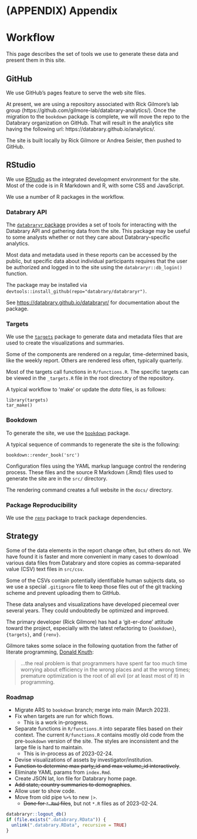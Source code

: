 # (APPENDIX) Appendix {-}

# Workflow {-}

This page describes the set of tools we use to generate these data and present them in this site.

## GitHub {-}

We use GitHub's pages feature to serve the web site files.

At present, we are using a repository associated with Rick Gilmore's lab group (https://github.com/gilmore-lab/databrary-analytics/).
Once the migration to the `bookdown` package is complete, we will move the repo to the Databrary organization on GitHub.
That will result in the analytics site having the following url: https://databrary.github.io/analytics/.

The site is built locally by Rick Gilmore or Andrea Seisler, then pushed to GitHub.

## RStudio {-}

We use [RStudio](https://posit.co/products/open-source/rstudio/) as the integrated development environment for the site.
Most of the code is in R Markdown and R, with some CSS and JavaScript.

We use a number of R packages in the workflow.

### Databrary API {-}

The [`databraryr` package](https://github.com/databrary/databraryr/) provides a set of tools for interacting with the Databrary API and gathering data from the site.
This package may be useful to some analysts whether or not they care about Databrary-specific analytics.

Most data and metadata used in these reports can be accessed by the public, but specific data about individual participants requires that the user be authorized and logged in to the site using the `databraryr::db_login()` function.

The package may be installed via `devtools::install_github(repo="databrary/databraryr")`.

See <https://databrary.github.io/databraryr/> for documentation about the package.

### Targets {-}

We use the [`targets`](https://books.ropensci.org/targets/) package to generate data and metadata files that are used to create the visualizations and summaries.

Some of the components are rendered on a regular, time-determined basis, like the weekly report. Others are rendered less often, typically quarterly.

Most of the targets call functions in `R/functions.R`. The specific targets can be viewed in the `_targets.R` file in the root directory of the repository.

A typical workflow to 'make' or update the *data* files, is as follows:

```
library(targets)
tar_make()
```

### Bookdown {-}

To generate the site, we use the [`bookdown`](https://bookdown.org/yihui/bookdown/) package.

A typical sequence of commands to regenerate the site is the following:

```
bookdown::render_book('src')
```

Configuration files using the YAML markup language control the rendering process. 
These files and the source R Markdown (.Rmd) files used to generate the site are in the `src/` directory.

The rendering command creates a full website in the `docs/` directory.

### Package Reproducibility {-}

We use the [`renv`](https://rstudio.github.io/renv/articles/renv.html) package to track package dependencies.

## Strategy {-}

Some of the data elements in the report change often, but others do not.
We have found it is faster and more convenient in many cases to download various data files from Databrary and store copies as comma-separated value (CSV) text files in `src/csv`. 

Some of the CSVs contain potentially identifiable human subjects data, so we use a special `.gitignore` file to keep those files out of the git tracking scheme and prevent uploading them to GitHub.

These data analyses and visualizations have developed piecemeal over several years.
They could undoubtedly be optimized and improved.

The primary developer (Rick Gilmore) has had a 'git-er-done' attitude toward the project, especially with the latest refactoring to `{bookdown}`, `{targets}`, and `{renv}`. 

Gilmore takes some solace in the following quotation from the father of literate programming, [Donald Knuth](https://en.wikiquote.org/wiki/Donald_Knuth):

>...the real problem is that programmers have spent far too much time worrying about efficiency in the wrong places and at the wrong times; premature optimization is the root of all evil (or at least most of it) in programming.

### Roadmap {-}

- Migrate ARS to `bookdown` branch; merge into main (March 2023).
- Fix when targets are run for which flows.
    - This is a work in-progress.
- Separate functions in `R/functions.R` into separate files based on their context. The current `R/functions.R` contains mostly old code from the pre-`bookdown` version of the site. The styles are inconsistent and the large file is hard to maintain.
    - This is in-process as of 2023-02-24.
- Devise visualizations of assets by investigator/institution.
- ~~Function to determine max party_id and max volume_id interactively~~.
- Eliminate YAML params from `index.Rmd`.
- Create JSON lat, lon file for Databrary home page.
- ~~Add state, country summaries to demographics~~.
- Allow user to show code.
- Move from old pipe `%>%` to new `|>`. 
    - ~~Done for `*.Rmd` files~~, but not `*.R` files as of 2023-02-24.

```r
databraryr::logout_db()
if (file.exists(".databrary.RData")) {
  unlink(".databrary.RData", recursive = TRUE)
}
```
